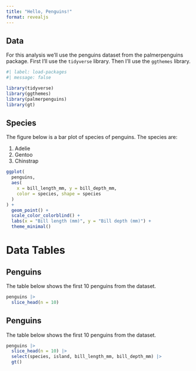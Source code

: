 ```yaml
---
title: "Hello, Penguins!"
format: revealjs
---
```


## Data

For this analysis we'll use the penguins dataset from the palmerpenguins package. First I'll use the `tidyverse` library. Then I'll use the `ggthemes` library.


```r
#| label: load-packages
#| message: false

library(tidyverse)
library(ggthemes)
library(palmerpenguins)
library(gt)
```


## Species

The figure below is a bar plot of species of penguins. The species are:

1. Adelie
2. Gentoo
3. Chinstrap

```r
ggplot(
  penguins,
  aes(
    x = bill_length_mm, y = bill_depth_mm,
    color = species, shape = species
  )
) +
  geom_point() +
  scale_color_colorblind() +
  labs(x = "Bill length (mm)", y = "Bill depth (mm)") +
  theme_minimal()
```

# Data Tables

## Penguins

The table below shows the first 10 penguins from the dataset.

```r
penguins |>
  slice_head(n = 10)
```

## Penguins

The table below shows the first 10 penguins from the dataset.

```r
penguins |>
  slice_head(n = 10) |>
  select(species, island, bill_length_mm, bill_depth_mm) |>
  gt()
```
